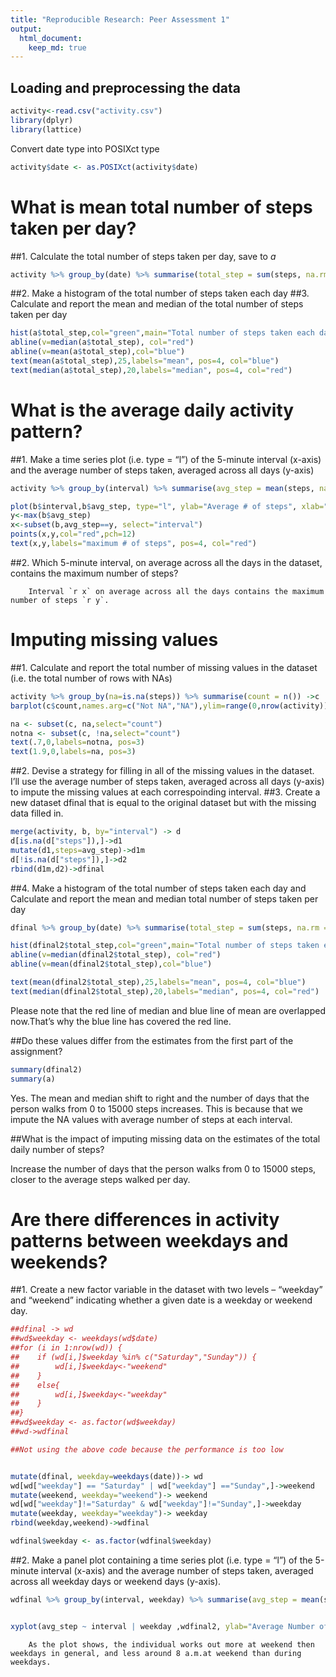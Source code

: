 ```yaml
---
title: "Reproducible Research: Peer Assessment 1"
output: 
  html_document:
    keep_md: true
---
```


## Loading and preprocessing the data
```r
activity<-read.csv("activity.csv")
library(dplyr)
library(lattice)
```
Convert date type into POSIXct type
```r
activity$date <- as.POSIXct(activity$date)
```
# What is mean total number of steps taken per day?

##1. Calculate the total number of steps taken per day, save to *a*
```r
activity %>% group_by(date) %>% summarise(total_step = sum(steps, na.rm = TRUE)) ->a
```
##2. Make a histogram of the total number of steps taken each day
##3. Calculate and report the mean and median of the total number of steps taken per day

```r
hist(a$total_step,col="green",main="Total number of steps taken each day",xlab="Total number of steps")
abline(v=median(a$total_step), col="red")
abline(v=mean(a$total_step),col="blue")
text(mean(a$total_step),25,labels="mean", pos=4, col="blue")  
text(median(a$total_step),20,labels="median", pos=4, col="red")  
```



# What is the average daily activity pattern?

##1. Make a time series plot (i.e. type = "l") of the 5-minute interval (x-axis) and the average number of steps taken, averaged across all days (y-axis)

```r
activity %>% group_by(interval) %>% summarise(avg_step = mean(steps, na.rm = TRUE)) ->b

plot(b$interval,b$avg_step, type="l", ylab="Average # of steps", xlab="Interval index", main="5-minute interval")
y<-max(b$avg_step)
x<-subset(b,avg_step==y, select="interval")
points(x,y,col="red",pch=12)
text(x,y,labels="maximum # of steps", pos=4, col="red")  
```


##2. Which 5-minute interval, on average across all the days in the dataset, contains the maximum number of steps?

        Interval `r x` on average across all the days contains the maximum number of steps `r y`. 


# Imputing missing values

##1. Calculate and report the total number of missing values in the dataset (i.e. the total number of rows with NAs)
```r
activity %>% group_by(na=is.na(steps)) %>% summarise(count = n()) ->c
barplot(c$count,names.arg=c("Not NA","NA"),ylim=range(0,nrow(activity)))

na <- subset(c, na,select="count")                     
notna <- subset(c, !na,select="count")    
text(.7,0,labels=notna, pos=3)                                           
text(1.9,0,labels=na, pos=3)

```



##2. Devise a strategy for filling in all of the missing values in the dataset. I'll use the average number of steps taken, averaged across all days (y-axis) to impute the missing values at each correspoinding interval.
##3. Create a new dataset dfinal that is equal to the original dataset but with the missing data filled in.



```r
merge(activity, b, by="interval") -> d
d[is.na(d["steps"]),]->d1
mutate(d1,steps=avg_step)->d1m
d[!is.na(d["steps"]),]->d2
rbind(d1m,d2)->dfinal
```


##4. Make a histogram of the total number of steps taken each day and Calculate and report the mean and median total number of steps taken per day
```r
dfinal %>% group_by(date) %>% summarise(total_step = sum(steps, na.rm = TRUE)) ->dfinal2

hist(dfinal2$total_step,col="green",main="Total number of steps taken each day",xlab="Total number of steps")
abline(v=median(dfinal2$total_step), col="red")
abline(v=mean(dfinal2$total_step),col="blue")

text(mean(dfinal2$total_step),25,labels="mean", pos=4, col="blue")  
text(median(dfinal2$total_step),20,labels="median", pos=4, col="red")  
```

Please note that the red line of median and blue line of mean are overlapped now.That's why the
blue line has covered the red line.


##Do these values differ from the estimates from the first part of the assignment? 
        
        
```r
summary(dfinal2)
summary(a)
```

Yes. The mean and median shift to right and the number of days that the person walks from 0 to 15000 steps increases. This is because that we impute the NA values with average number of steps at each interval.

        
##What is the impact of imputing missing data on the estimates of the total daily number of steps?

Increase the number of days that the person walks from 0 to 15000 steps, closer to the average steps walked per day.



# Are there differences in activity patterns between weekdays and weekends?

##1. Create a new factor variable in the dataset with two levels – “weekday” and “weekend” indicating whether a given date is a weekday or weekend day.

```r

##dfinal -> wd
##wd$weekday <- weekdays(wd$date)
##for (i in 1:nrow(wd)) {                                       
##    if (wd[i,]$weekday %in% c("Saturday","Sunday")) {            
##        wd[i,]$weekday<-"weekend"                                 
##    }
##    else{
##        wd[i,]$weekday<-"weekday"                                 
##    }
##}
##wd$weekday <- as.factor(wd$weekday)
##wd->wdfinal

##Not using the above code because the performance is too low


mutate(dfinal, weekday=weekdays(date))-> wd
wd[wd["weekday"] == "Saturday" | wd["weekday"] =="Sunday",]->weekend
mutate(weekend, weekday="weekend")-> weekend
wd[wd["weekday"]!="Saturday" & wd["weekday"]!="Sunday",]->weekday
mutate(weekday, weekday="weekday")-> weekday
rbind(weekday,weekend)->wdfinal

wdfinal$weekday <- as.factor(wdfinal$weekday)
```

##2. Make a panel plot containing a time series plot (i.e. type = "l") of the 5-minute interval (x-axis) and the average number of steps taken, averaged across all weekday days or weekend days (y-axis).
```r

wdfinal %>% group_by(interval, weekday) %>% summarise(avg_step = mean(steps, na.rm = TRUE)) ->wdfinal2


xyplot(avg_step ~ interval | weekday ,wdfinal2, ylab="Average Number of steps", xlab="5-Minute Interval",layout=c(1,2), type=c('l','smooth'), lwd=3)


```


        As the plot shows, the individual works out more at weekend then weekdays in general, and less around 8 a.m.at weekend than during weekdays.


